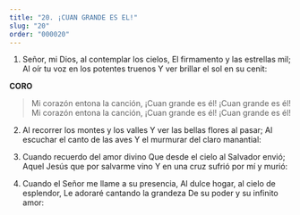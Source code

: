 ```yaml
---
title: "20. ¡CUAN GRANDE ES EL!"
slug: "20"
order: "000020"
---
```

1.  Señor, mi Dios, al contemplar los cielos, El firmamento y las estrellas mil;
Al oír tu voz en los potentes truenos Y ver brillar el sol en su cenit:

**CORO**
>Mi corazón entona la canción,
¡Cuan grande es él! ¡Cuan grande es él! Mi corazón entona la canción,
¡Cuan grande es él! ¡Cuan grande es él!

2.	Al recorrer los montes y los valles Y ver las bellas flores al pasar;
Al escuchar el canto de las aves
Y el murmurar del claro manantial:
3.	Cuando recuerdo del amor divino Que desde el cielo al Salvador envió; Aquel Jesús que por salvarme vino
Y en una cruz sufrió por mí y murió:

4.	Cuando el Señor me llame a su presencia, Al dulce hogar, al cielo de esplendor,
Le adoraré cantando la grandeza De su poder y su infinito amor:

